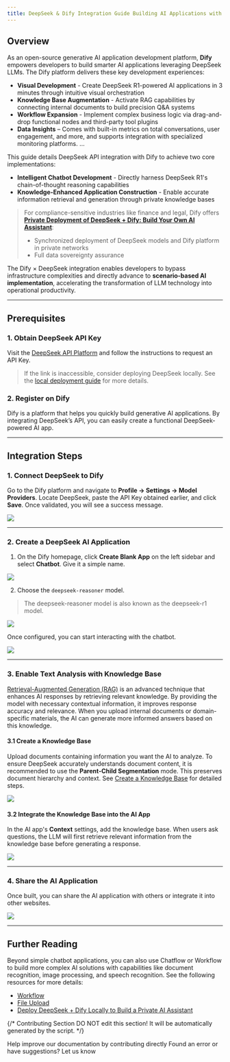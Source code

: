 ```yaml
---
title: DeepSeek & Dify Integration Guide Building AI Applications with Multi-Turn Reasoning
---
```



## Overview

As an open-source generative AI application development platform, **Dify** empowers developers to build smarter AI applications leveraging DeepSeek LLMs. The Dify platform delivers these key development experiences:

* **Visual Development** - Create DeepSeek R1-powered AI applications in 3 minutes through intuitive visual orchestration
* **Knowledge Base Augmentation** - Activate RAG capabilities by connecting internal documents to build precision Q\&A systems
* **Workflow Expansion** - Implement complex business logic via drag-and-drop functional nodes and third-party tool plugins
* **Data Insights** – Comes with built-in metrics on total conversations, user engagement, and more, and supports integration with specialized monitoring platforms. ...

This guide details DeepSeek API integration with Dify to achieve two core implementations:

* **Intelligent Chatbot Development** - Directly harness DeepSeek R1's chain-of-thought reasoning capabilities
* **Knowledge-Enhanced Application Construction** - Enable accurate information retrieval and generation through private knowledge bases

> For compliance-sensitive industries like finance and legal, Dify offers [**Private Deployment of DeepSeek + Dify: Build Your Own AI Assistant**](./private-ai-ollama-deepseek-dify.mdx):
>
> * Synchronized deployment of DeepSeek models and Dify platform in private networks
> * Full data sovereignty assurance

The Dify × DeepSeek integration enables developers to bypass infrastructure complexities and directly advance to **scenario-based AI implementation**, accelerating the transformation of LLM technology into operational productivity.

***

## Prerequisites

### 1. Obtain DeepSeek API Key

Visit the [DeepSeek API Platform](https://platform.deepseek.com/) and follow the instructions to request an API Key.

> If the link is inaccessible, consider deploying DeepSeek locally. See the [local deployment guide](./private-ai-ollama-deepseek-dify.mdx) for more details.

### 2. Register on Dify

Dify is a platform that helps you quickly build generative AI applications. By integrating DeepSeek’s API, you can easily create a functional DeepSeek-powered AI app.

***

## Integration Steps

### 1. Connect DeepSeek to Dify

Go to the Dify platform and navigate to **Profile → Settings → Model Providers**. Locate DeepSeek, paste the API Key obtained earlier, and click **Save**. Once validated, you will see a success message.

![](https://assets-docs.dify.ai/2025/01/a7d6b4e05a3c9d85d0cb42f4dd018bc8.png)

***

### 2. Create a DeepSeek AI Application

1. On the Dify homepage, click **Create Blank App** on the left sidebar and select **Chatbot**. Give it a simple name.

![](https://assets-docs.dify.ai/2025/01/7f56bc3c836c7248043b656fa95e474e.png)

2. Choose the `deepseek-reasoner` model.

> The deepseek-reasoner model is also known as the deepseek-r1 model.

![](https://assets-docs.dify.ai/2025/01/de134c6285985fe1552223eb33641b9f.png)

Once configured, you can start interacting with the chatbot.

![](https://assets-docs.dify.ai/2025/01/3760e9a0cb7c2070978134d8f7f13929.png)

***

### 3. Enable Text Analysis with Knowledge Base

[Retrieval-Augmented Generation (RAG)](https://docs.dify.ai/zh-hans/learn-more/extended-reading/retrieval-augment) is an advanced technique that enhances AI responses by retrieving relevant knowledge. By providing the model with necessary contextual information, it improves response accuracy and relevance. When you upload internal documents or domain-specific materials, the AI can generate more informed answers based on this knowledge.

#### 3.1 Create a Knowledge Base

Upload documents containing information you want the AI to analyze. To ensure DeepSeek accurately understands document content, it is recommended to use the **Parent-Child Segmentation** mode. This preserves document hierarchy and context. See [Create a Knowledge Base](https://docs.dify.ai/zh-hans/guides/knowledge-base/create-knowledge-and-upload-documents) for detailed steps.

![](https://assets-docs.dify.ai/2025/01/f38af53d2b124391e2ea32f29da7d87d.png)

#### 3.2 Integrate the Knowledge Base into the AI App

In the AI app's **Context** settings, add the knowledge base. When users ask questions, the LLM will first retrieve relevant information from the knowledge base before generating a response.

![](https://assets-docs.dify.ai/2025/01/4254ec131fece172a59304414a060f4e.png)

***

### 4. Share the AI Application

Once built, you can share the AI application with others or integrate it into other websites.

![](https://assets-docs.dify.ai/2025/01/d32857964683b48027d20d029e7e06c0.png)

***

## Further Reading

Beyond simple chatbot applications, you can also use Chatflow or Workflow to build more complex AI solutions with capabilities like document recognition, image processing, and speech recognition. See the following resources for more details:

* [Workflow](https://docs.dify.ai/zh-hans/guides/workflow)
* [File Upload](https://docs.dify.ai/zh-hans/guides/workflow/file-upload)
* [Deploy DeepSeek + Dify Locally to Build a Private AI Assistant](./private-ai-ollama-deepseek-dify.mdx)

{/*
Contributing Section
DO NOT edit this section!
It will be automatically generated by the script.
*/}

<CardGroup cols="2">
    <Card
        title="Edit this page"
        icon="pen-to-square"
        href="https://github.com/langgenius/dify-docs/edit/main/en/learn-more/use-cases/integrate-deepseek-to-build-an-ai-app.mdx"
    >
        Help improve our documentation by contributing directly
    </Card>
    <Card
        title="Report an issue"
        icon="github"
        href="https://github.com/langgenius/dify-docs/issues/new?title=Documentation%20Issue%3A%20rate-deepseek-to-build-an-ai-&body=%23%23%20Issue%20Description%0A%3C%21--%20Please%20briefly%20describe%20the%20issue%20you%20found%20--%3E%0A%0A%23%23%20Page%20Link%0Ahttps%3A%2F%2Fgithub.com%2Flanggenius%2Fdify-docs%2Fblob%2Fmain%2Fen/learn-more/use-cases%2Fintegrate-deepseek-to-build-an-ai-app.mdx%0A%0A%23%23%20Suggested%20Changes%0A%3C%21--%20If%20you%20have%20specific%20suggestions%20for%20changes%2C%20please%20describe%20them%20here%20--%3E%0A%0A%3C%21--%20Thank%20you%20for%20helping%20improve%20our%20documentation%21%20--%3E"
    >
        Found an error or have suggestions? Let us know
    </Card>
</CardGroup>
